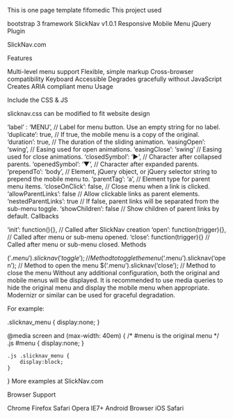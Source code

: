 This is one page template fifomedic 
This project used

bootstrap 3 framework
SlickNav v1.0.1
Responsive Mobile Menu jQuery Plugin

SlickNav.com

Features

Multi-level menu support
Flexible, simple markup
Cross-browser compatibility
Keyboard Accessible
Degrades gracefully without JavaScript
Creates ARIA compliant menu
Usage

Include the CSS & JS

slicknav.css can be modified to fit website design

<link rel="stylesheet" href="SlickNav/slicknav.css" />
<script src="SlickNav/jquery.slicknav.min.js"></script>


'label' : 'MENU', // Label for menu button. Use an empty string for no label.
'duplicate': true, // If true, the mobile menu is a copy of the original.
'duration': true, // The duration of the sliding animation.
'easingOpen': 'swing', // Easing used for open animations.
'easingClose': 'swing' // Easing used for close animations.
'closedSymbol': '&#9658;', // Character after collapsed parents.
'openedSymbol': '&#9660;', // Character after expanded parents.
'prependTo': 'body', // Element, jQuery object, or jQuery selector string to prepend the mobile menu to.
'parentTag': 'a', // Element type for parent menu items.
'closeOnClick': false, // Close menu when a link is clicked.
'allowParentLinks': false // Allow clickable links as parent elements.
'nestedParentLinks': true // If false, parent links will be separated from the sub-menu toggle.
'showChildren': false // Show children of parent links by default.
Callbacks

'init': function(){}, // Called after SlickNav creation
'open': function(trigger){}, // Called after menu or sub-menu opened. 
'close': function(trigger){} // Called after menu or sub-menu closed.
Methods

$('.menu').slicknav('toggle'); // Method to toggle the menu
$('.menu').slicknav('open'); // Method to open the menu
$('.menu').slicknav('close'); // Method to close the menu
Without any additional configuration, both the original and mobile menus will be displayed. It is recommended to use media queries to hide the original menu and display the mobile menu when appropriate. Modernizr or similar can be used for graceful degradation.

For example:

.slicknav_menu {
    display:none;
}

@media screen and (max-width: 40em) {
    /* #menu is the original menu */
    .js #menu {
        display:none;
    }

    .js .slicknav_menu {
        display:block;
    }
}
More examples at SlickNav.com

Browser Support

Chrome
Firefox
Safari
Opera
IE7+
Android Browser
iOS Safari
